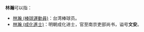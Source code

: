'''林瀚'''可以指：
*[[林瀚_(棒球運動員)|林瀚 (棒球運動員)]]：台湾棒球员。
*[[林瀚_(成化進士)|林瀚 (成化進士)]]：明朝成化进士，官至南京吏部尚书，谥号'''文安'''。

{{disambig|cat=二字林姓人名消歧义}}